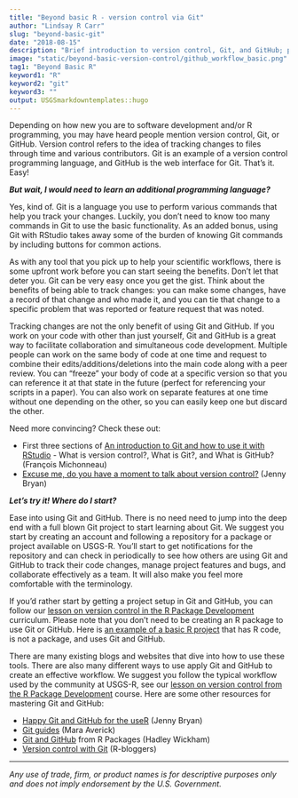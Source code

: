 ```yaml
---
title: "Beyond basic R - version control via Git"
author: "Lindsay R Carr"
slug: "beyond-basic-git"
date: "2018-08-15"
description: "Brief introduction to version control, Git, and GitHub; plus, resources for learning more."
image: "static/beyond-basic-version-control/github_workflow_basic.png"
tag1: "Beyond Basic R"
keyword1: "R"
keyword2: "git"
keyword3: ""
output: USGSmarkdowntemplates::hugo
---
```


Depending on how new you are to software development and/or R programming, you may have heard people mention version control, Git, or GitHub. Version control refers to the idea of tracking changes to files through time and various contributors. Git is an example of a version control programming language, and GitHub is the web interface for Git. That’s it. Easy! 

**_But wait, I would need to learn an additional programming language?_**

Yes, kind of. Git is a language you use to perform various commands that help you track your changes. Luckily, you don’t need to know too many commands in Git to use the basic functionality. As an added bonus, using Git with RStudio takes away some of the burden of knowing Git commands by including buttons for common actions. 

As with any tool that you pick up to help your scientific workflows, there is some upfront work before you can start seeing the benefits. Don’t let that deter you. Git can be very easy once you get the gist. Think about the benefits of being able to track changes: you can make some changes, have a record of that change and who made it, and you can tie that change to a specific problem that was reported or feature request that was noted. 

Tracking changes are not the only benefit of using Git and GitHub. If you work on your code with other than just yourself, Git and GitHub is a great way to facilitate collaboration and simultaneous code development. Multiple people can work on the same body of code at one time and request to combine their edits/additions/deletions into the main code along with a peer review. You can “freeze” your body of code at a specific version so that you can reference it at that state in the future (perfect for referencing your scripts in a paper). You can also work on separate features at one time without one depending on the other, so you can easily keep one but discard the other.

Need more convincing? Check these out:

* First three sections of [An introduction to Git and how to use it with RStudio](http://r-bio.github.io/intro-git-rstudio/) - What is version control?, What is Git?, and What is GitHub? (François Michonneau)
* [Excuse me, do you have a moment to talk about version control?](https://peerj.com/preprints/3159.pdf) (Jenny Bryan)

**_Let’s try it! Where do I start?_**

Ease into using Git and GitHub. There is no need need to jump into the deep end with a full blown Git project to start learning about Git. We suggest you start by creating an account and following a repository for a package or project available on USGS-R. You’ll start to get notifications for the repository and can check in periodically to see how others are using Git and GitHub to track their code changes, manage project features and bugs, and collaborate effectively as a team. It will also make you feel more comfortable with the terminology.

If you’d rather start by getting a project setup in Git and GitHub, you can follow our [lesson on version control in the R Package Development](https://owi.usgs.gov/R/training-curriculum/r-package-dev/git/) curriculum. Please note that you don’t need to be creating an R package to use Git or GitHub. Here is [an example of a basic R project](https://github.com/USGS-R/exampleRproj) that has R code, is not a package, and uses Git and GitHub.

There are many existing blogs and websites that dive into how to use these tools. There are also many different ways to use apply Git and GitHub to create an effective workflow. We suggest you follow the typical workflow used by the community at USGS-R, see our [lesson on version control from the R Package Development](https://owi.usgs.gov/R/training-curriculum/r-package-dev/git/#our-recommended-workflow) course. Here are some other resources for mastering Git and GitHub:

* [Happy Git and GitHub for the useR](http://happygitwithr.com/) (Jenny Bryan)
* [Git guides](https://maraaverick.rbind.io/2017/12/git-guides/) (Mara Averick)
* [Git and GitHub](http://r-pkgs.had.co.nz/git.html) from R Packages (Hadley Wickham)
* [Version control with Git](https://www.r-bloggers.com/version-control-with-git/) (R-bloggers)


***

_Any use of trade, firm, or product names is for descriptive purposes only and does not imply endorsement by the U.S. Government._
